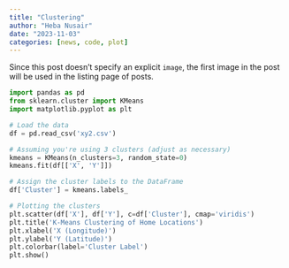 ---
title: "Clustering"
author: "Heba Nusair"
date: "2023-11-03"
categories: [news, code, plot]
---

Since this post doesn't specify an explicit `image`, the first image in the post will be used in the listing page of posts.

```{python}
import pandas as pd
from sklearn.cluster import KMeans
import matplotlib.pyplot as plt

# Load the data
df = pd.read_csv('xy2.csv')

# Assuming you're using 3 clusters (adjust as necessary)
kmeans = KMeans(n_clusters=3, random_state=0)
kmeans.fit(df[['X', 'Y']])

# Assign the cluster labels to the DataFrame
df['Cluster'] = kmeans.labels_

# Plotting the clusters
plt.scatter(df['X'], df['Y'], c=df['Cluster'], cmap='viridis')
plt.title('K-Means Clustering of Home Locations')
plt.xlabel('X (Longitude)')
plt.ylabel('Y (Latitude)')
plt.colorbar(label='Cluster Label')
plt.show()

```

\
